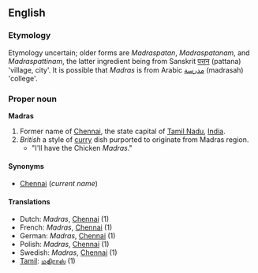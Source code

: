 ==English==
===Etymology===
Etymology uncertain; older forms are ''Madraspatan'', ''Madraspatanam'', and ''Madraspattinam'', the latter ingredient being from Sanskrit [[पत्तन]] (pattana) 'village, city'.  It is possible that ''Madras'' is from Arabic [[مدرسة]] (madrasah) 'college'.

===Proper noun===
'''Madras'''

#Former name of [[Chennai]], the state capital of [[Tamil Nadu]], [[India]].
#''British'' a style of [[curry]] dish purported to originate from Madras region.   
#*"I'll have the Chicken ''Madras''."

====Synonyms====
*[[Chennai]] (''current name'')

====Translations====
*Dutch: ''Madras'', [[Chennai]] (1) 
*French: ''Madras'', [[Chennai]] (1)
*German: ''Madras'', [[Chennai]] (1)
*Polish: ''Madras'', [[Chennai]] (1)
*Swedish: ''Madras'', [[Chennai]] (1)
*[[Tamil]]: [[மதிராஸ்]] (1)